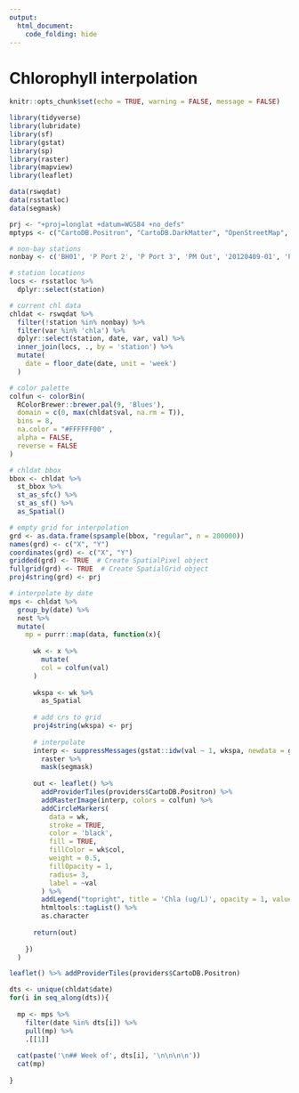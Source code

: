 ```yaml
---
output: 
  html_document:
    code_folding: hide
---
```


# Chlorophyll interpolation {.tabset}

```r

knitr::opts_chunk$set(echo = TRUE, warning = FALSE, message = FALSE)

library(tidyverse)
library(lubridate)
library(sf)
library(gstat)
library(sp)
library(raster)
library(mapview)
library(leaflet)

data(rswqdat)
data(rsstatloc)
data(segmask)

prj <- "+proj=longlat +datum=WGS84 +no_defs"
mptyps <- c("CartoDB.Positron", "CartoDB.DarkMatter", "OpenStreetMap", "Esri.WorldImagery", "OpenTopoMap")

# non-bay stations
nonbay <- c('BH01', 'P Port 2', 'P Port 3', 'PM Out', '20120409-01', 'PPC41', 'P Port 4', 'PMB01')

# station locations
locs <- rsstatloc %>%
  dplyr::select(station)

# current chl data
chldat <- rswqdat %>%
  filter(!station %in% nonbay) %>%
  filter(var %in% 'chla') %>%
  dplyr::select(station, date, var, val) %>%
  inner_join(locs, ., by = 'station') %>%
  mutate(
    date = floor_date(date, unit = 'week')
  )

# color palette
colfun <- colorBin(
  RColorBrewer::brewer.pal(9, 'Blues'),
  domain = c(0, max(chldat$val, na.rm = T)),
  bins = 8,
  na.color = "#FFFFFF00" ,
  alpha = FALSE,
  reverse = FALSE
)

# chldat bbox
bbox <- chldat %>%
  st_bbox %>%
  st_as_sfc() %>%
  st_as_sf() %>%
  as_Spatial()

# empty grid for interpolation
grd <- as.data.frame(spsample(bbox, "regular", n = 200000))
names(grd) <- c("X", "Y")
coordinates(grd) <- c("X", "Y")
gridded(grd) <- TRUE  # Create SpatialPixel object
fullgrid(grd) <- TRUE  # Create SpatialGrid object
proj4string(grd) <- prj

# interpolate by date
mps <- chldat %>% 
  group_by(date) %>% 
  nest %>% 
  mutate(
    mp = purrr::map(data, function(x){
      
      wk <- x %>% 
        mutate(
        col = colfun(val)
      )
    
      wkspa <- wk %>%
        as_Spatial
    
      # add crs to grid
      proj4string(wkspa) <- prj
    
      # interpolate
      interp <- suppressMessages(gstat::idw(val ~ 1, wkspa, newdata = grd, idp = 2.0)) %>%
        raster %>%
        mask(segmask)
    
      out <- leaflet() %>% 
        addProviderTiles(providers$CartoDB.Positron) %>%
        addRasterImage(interp, colors = colfun) %>%
        addCircleMarkers(
          data = wk,
          stroke = TRUE,
          color = 'black',
          fill = TRUE,
          fillColor = wk$col,
          weight = 0.5,
          fillOpacity = 1,
          radius= 3,
          label = ~val
        ) %>%
        addLegend("topright", title = 'Chla (ug/L)', opacity = 1, values = chldat$val, pal = colfun) %>% 
        htmltools::tagList() %>% 
        as.character
      
      return(out) 
      
    })
  )
```

```r
leaflet() %>% addProviderTiles(providers$CartoDB.Positron)
```

```r
dts <- unique(chldat$date)
for(i in seq_along(dts)){
  
  mp <- mps %>% 
    filter(date %in% dts[i]) %>% 
    pull(mp) %>% 
    .[[1]]
  
  cat(paste('\n## Week of', dts[i], '\n\n\n\n'))
  cat(mp)
  
}
```